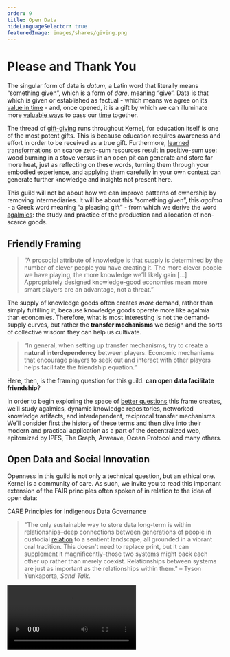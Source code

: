 ```yaml
---
order: 9
title: Open Data
hideLanguageSelector: true
featuredImage: images/shares/giving.png
---
```


# Please and Thank You

The singular form of data is _datum_, a Latin word that literally means “something given”, which is a form of _dare_, meaning “give”. Data is that which is given or established as factual - which means we agree on its [value in time](https://www.youtube.com/watch?v=-6BsiVyC1kM&t=1207s) - and, once opened, it is a gift by which we can illuminate more [valuable ways](/learn/module-1/value) to pass our [time](/learn/module-3/time) together.

The thread of [gift-giving](/learn/module-7) runs throughout Kernel, for education itself is one of the most potent gifts. This is because education requires awareness and effort in order to be received as a true gift. Furthermore, [learned transformations](/learn/module-5/prosocial-value/#knowledge-resources) on scarce zero-sum resources result in positive-sum use: wood burning in a stove versus in an open pit can generate and store far more heat, just as reflecting on these words, turning them through your embodied experience, and applying them carefully in your own context can generate further knowledge and insights not present here.

This guild will not be about how we can improve patterns of ownership by removing intermediaries. It will be about this “something given”, this _agalma_ - a Greek word meaning “a pleasing gift” - from which we derive the word [agalmics](https://wiki.p2pfoundation.net/Agalmics): the study and practice of the production and allocation of non-scarce goods.

## Friendly Framing

> “A prosocial attribute of knowledge is that supply is determined by the number of clever people you have creating it. The more clever people we have playing, the more knowledge we’ll likely gain [...] Appropriately designed knowledge-good economies mean more smart players are an advantage, not a threat.”

The supply of knowledge goods often creates _more_ demand, rather than simply fulfilling it, because knowledge goods operate more like agalmia than economies. Therefore, what is most interesting is not the demand-supply curves, but rather the **transfer mechanisms** we design and the sorts of collective wisdom they can help us cultivate.

> “In general, when setting up transfer mechanisms, try to create a **natural interdependency** between players. Economic mechanisms that encourage players to seek out and interact with other players helps facilitate the friendship equation.”

Here, then, is the framing question for this guild: **can open data facilitate friendship**?

In order to begin exploring the space of [better questions](/learn/module-2/better-questions) this frame creates, we’ll study agalmics, dynamic knowledge repositories, networked knowledge artifacts, and interdependent, reciprocal transfer mechanisms. We’ll consider first the history of these terms and then dive into their modern and practical application as a part of the decentralized web, epitomized by IPFS, The Graph, Arweave, Ocean Protocol and many others.

## Open Data and Social Innovation

Openness in this guild is not only a technical question, but an ethical one. Kernel is a community of care. As such, we invite you to read this important extension of the FAIR principles often spoken of in relation to the idea of open data:

<List>

<Link to="https://www.gida-global.org/care">

CARE Principles for Indigenous Data Governance

</Link>

</List>

> "The only sustainable way to store data long-term is within relationships–deep connections between generations of people in custodial [relation](/guiding/guides/relating-kernel) to a sentient landscape, all grounded in a vibrant oral tradition. This doesn't need to replace print, but it can supplement it magnificently–those two systems might back each other up rather than merely coexist. Relationships between systems are just as important as the relationships within them." – Tyson Yunkaporta, _Sand Talk_.

<Video src="https://www.youtube-nocookie.com/embed/sgFp-WH42Cs" />